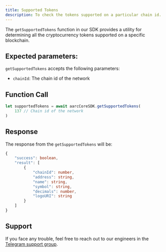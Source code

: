 ```yaml
---
title: Supported Tokens
description: To check the tokens supported on a particular chain id.
---
```


The `getSupportedTokens` function in our SDK provides a utility for determining all the cryptocurrency tokens supported on a specific blockchain.

## Expected parameters:

`getSupportedTokens` accepts the following parameters:

* `chainId`: The chain id of the network&#x20;

## Function Call

```typescript
let supportedTokens = await aarcCoreSDK.getSupportedTokens(
    137 // Chain id of the network
)
```

## Response

The response from the `getSupportedTokens` will be:

```typescript
{
    "success": boolean,
    "result": [
        {
            "chainId": number,
            "address": string,
            "name": string,
            "symbol": string,
            "decimals": number,
            "logoURI": string
        }
    ]
}   
```

## Support

If you face any trouble, feel free to reach out to our engineers in the [Telegram support group](https://t.me/aarcxyz).
